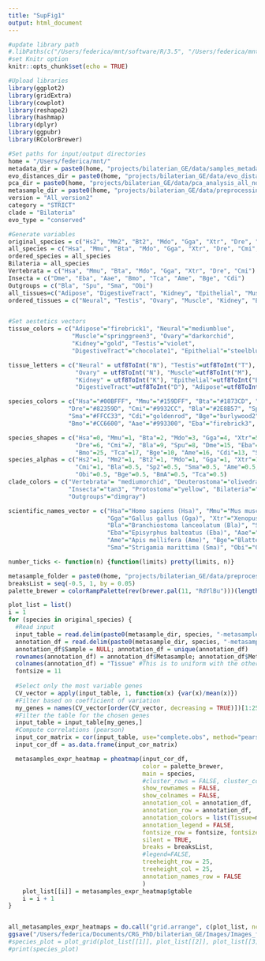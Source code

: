 ```yaml
---
title: "SupFig1"
output: html_document
---
```


```r
#update library path
#.libPaths(c("/Users/federica/mnt/software/R/3.5", "/Users/federica/mnt/software/R", .libPaths()))
#set Knitr option
knitr::opts_chunk$set(echo = TRUE)

#Upload libraries
library(ggplot2)
library(gridExtra)
library(cowplot)
library(reshape2)
library(hashmap)
library(dplyr)
library(ggpubr)
library(RColorBrewer)

#Set paths for input/output directories
home = "/Users/federica/mnt/"
metadata_dir = paste0(home, "projects/bilaterian_GE/data/samples_metadata/")
evo_distances_dir = paste0(home, "projects/bilaterian_GE/data/evo_distances/")
pca_dir = paste0(home, "projects/bilaterian_GE/data/pca_analysis_all_norms/")
metasample_dir = paste0(home, "projects/bilaterian_GE/data/preprocessing_all/norm_counts_quant/metasamples_quantification/")
version = "All_version2"
category = "STRICT"
clade = "Bilateria"
evo_type = "conserved"

#Generate variables
original_species = c("Hs2", "Mm2", "Bt2", "Mdo", "Gga", "Xtr", "Dre", "Cmi", "Bla", "Sp2", "Dme", "Eba", "Aae", "BmA", "Tca", "Ame", "Bge", "Cdi", "Sma", "Obi")
all_species = c("Hsa", "Mmu", "Bta", "Mdo", "Gga", "Xtr", "Dre", "Cmi", "Bla", "Spu", "Dme", "Eba", "Aae", "Bmo", "Tca", "Ame", "Bge", "Cdi", "Sma", "Obi")
ordered_species = all_species
Bilateria = all_species
Vertebrata = c("Hsa", "Mmu", "Bta", "Mdo", "Gga", "Xtr", "Dre", "Cmi")
Insecta = c("Dme", "Eba", "Aae", "Bmo", "Tca", "Ame", "Bge", "Cdi")
Outgroups = c("Bla", "Spu", "Sma", "Obi")
all_tissues=c("Adipose", "DigestiveTract", "Kidney", "Epithelial", "Muscle", "Neural", "Ovary", "Testis")
ordered_tissues = c("Neural", "Testis", "Ovary", "Muscle", "Kidney", "Epithelial", "DigestiveTract", "Adipose")


#Set aestetics vectors
tissue_colors = c("Adipose"="firebrick1", "Neural"="mediumblue", 
                  "Muscle"="springgreen3", "Ovary"="darkorchid", 
                  "Kidney"="gold", "Testis"="violet", 
                  "DigestiveTract"="chocolate1", "Epithelial"="steelblue1")

tissue_letters = c("Neural" = utf8ToInt("N"), "Testis"=utf8ToInt("T"),
                   "Ovary" = utf8ToInt("N"), "Muscle"=utf8ToInt("M"), 
                   "Kidney" = utf8ToInt("K"), "Epithelial"=utf8ToInt("E"),
                   "DigestiveTract"=utf8ToInt("D"), "Adipose"=utf8ToInt("A"))

species_colors = c("Hsa"="#00BFFF", "Mmu"="#159DFF", "Bta"="#1873CD", "Mdo"="#174B8B", "Gga"="#3F3F8B", "Xtr"="#64398B",
                 "Dre"="#82359D", "Cmi"="#9932CC", "Bla"="#2E8B57", "Spu"="#96B12B", rev(c("Obi"="#FFFF00",
                 "Sma"="#FFCC33", "Cdi"="goldenrod", "Bge"="burlywood2", "Ame"="#FF9966", "Tca"="#FF6600",
                 "Bmo"="#CC6600", "Aae"="#993300", "Eba"="firebrick3", "Dme"="red")))

species_shapes = c("Hsa"=0, "Mmu"=1, "Bta"=2, "Mdo"=3, "Gga"=4, "Xtr"=5, 
                   "Dre"=6, "Cmi"=7, "Bla"=9, "Spu"=8, "Dme"=15, "Eba"=18, "Aae"= 23, 
                   "Bmo"=25, "Tca"=17, "Bge"=10, "Ame"=16, "Cdi"=13, "Sma"=14, "Obi"=11)
species_alphas = c("Hs2"=1, "Mm2"=1, "Bt2"=1, "Mdo"=1, "Gga"=1, "Xtr"=1, "Dre"=1, 
                   "Cmi"=1, "Bla"=0.5, "Sp2"=0.5, "Sma"=0.5, "Ame"=0.5, "Dme"=0.5, "Cdi"=0.5, 
                   "Obi"=0.5, "Bge"=0.5, "BmA"=0.5, "Tca"=0.5)
clade_colors = c("Vertebrata"= "mediumorchid", "Deuterostoma"="olivedrab3", 
                 "Insecta"="tan3", "Protostoma"="yellow", "Bilateria"="firebrick1", 
                 "Outgroups"="dimgray")

scientific_names_vector = c("Hsa"="Homo sapiens (Hsa)", "Mmu"="Mus musculus (Mmu)", "Bta"="Bos taurus (Bta)", "Mdo"="Monodelphis domestica (Mdo)", 
                            "Gga"="Gallus gallus (Gga)", "Xtr"="Xenopus tropicalis (Xtr)", "Dre"="Danio rerio (Dre)", "Cmi"="Callorhinchus milii (Cmi)", 
                            "Bla"="Branchiostoma lanceolatum (Bla)", "Spu"="Strongylocentrotus purpuratus (Spu)", "Dme"="Drosophila melanogaster (Dme)",
                            "Eba"="Episyrphus balteatus (Eba)", "Aae"="Aaedes aegypti (Aae)", "Bmo"="Bombyx mori (Bmo)", "Tca"="Tribolium castaneum (Tca)",
                            "Ame"="Apis mellifera (Ame)", "Bge"="Blattella germanica (Bge)", "Cdi"="Cloeon dipterum (Cdi)",
                            "Sma"="Strigamia marittima (Sma)", "Obi"="Octopus bimaculoides (Obi)")
```

```r
number_ticks <- function(n) {function(limits) pretty(limits, n)}
```

<!--Getting all heatmaps in the same page -->
```r
metasample_folder = paste0(home, "projects/bilaterian_GE/data/preprocessing_all/metasamples/")
breaksList = seq(-0.5, 1, by = 0.05)
palette_brewer = colorRampPalette(rev(brewer.pal(11, "RdYlBu")))(length(breaksList))

plot_list = list()
i = 1
for (species in original_species) {
  #Read input
  input_table = read.delim(paste0(metasample_dir, species, "-metasamples_median_expr-NOSVA-log2-TPMs.tab"), header=TRUE, row=1)
  annotation_df = read.delim(paste0(metasample_dir, species, "-metasamples_metadata-NOSVA-log2-TPMs.txt"), header=TRUE) #Get table with metadata
  annotation_df$Sample = NULL; annotation_df = unique(annotation_df)
  rownames(annotation_df) = annotation_df$Metasample; annotation_df$Metasample = NULL
  colnames(annotation_df) = "Tissue" #This is to uniform with the other metadata table
  fontsize = 11
    
  #Select only the most variable genes
  CV_vector = apply(input_table, 1, function(x) {var(x)/mean(x)})
  #Filter based on coefficient of variation
  my_genes = names(CV_vector[order(CV_vector, decreasing = TRUE)])[1:2500]
  #Filter the table for the chosen genes
  input_table = input_table[my_genes,]
  #Compute correlations (pearson)
  input_cor_matrix = cor(input_table, use="complete.obs", method="pearson")
  input_cor_df = as.data.frame(input_cor_matrix)

  metasamples_expr_heatmap = pheatmap(input_cor_df, 
                                      color = palette_brewer, 
                                      main = species,
                                      #cluster_rows = FALSE, cluster_cols = FALSE,
                                      show_rownames = FALSE, 
                                      show_colnames = FALSE,
                                      annotation_col = annotation_df, 
                                      annotation_row = annotation_df, 
                                      annotation_colors = list(Tissue=my_color_vector),
                                      annotation_legend = FALSE, 
                                      fontsize_row = fontsize, fontsize_col = fontsize, border_color = NA,
                                      silent = TRUE,
                                      breaks = breaksList,
                                      #legend=FALSE,
                                      treeheight_row = 25,
                                      treeheight_col = 25,
                                      annotation_names_row = FALSE
                                      )
    plot_list[[i]] = metasamples_expr_heatmap$gtable
    i = i + 1
}


all_metasamples_expr_heatmaps = do.call("grid.arrange", c(plot_list, ncol=4))
ggsave("/Users/federica/Documents/CRG_PhD/bilaterian_GE/Images/Images_from_R/SupFig2-with_legend.pdf", all_metasamples_expr_heatmaps, device="pdf", height=20, width=16)
#species_plot = plot_grid(plot_list[[1]], plot_list[[2]], plot_list[[3]], labels=c("A", "B", "C"), ncol=3)
#print(species_plot)
```
